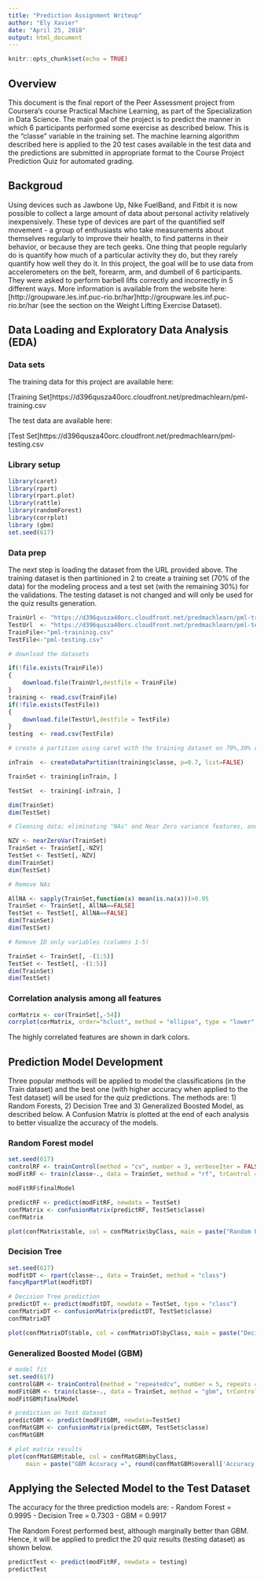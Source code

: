```yaml
---
title: "Prediction Assignment Writeup"
author: "Ely Xavier"
date: "April 25, 2018"
output: html_document
---
```


```r
knitr::opts_chunk$set(echo = TRUE)
```

## Overview
This document is the final report of the Peer Assessment project from Coursera's course Practical Machine Learning, as part of the Specialization in Data Science. The main goal of the project is to predict the manner in which 6 participants performed some exercise as described below. This is the "classe" variable in the training set. The machine learning algorithm described here is applied to the 20 test cases available in the test data and the predictions are submitted in appropriate format to the Course Project Prediction Quiz for automated grading.

## Backgroud
Using devices such as Jawbone Up, Nike FuelBand, and Fitbit it is now possible to collect a large amount of data about personal activity relatively inexpensively. These type of devices are part of the quantified self movement - a group of enthusiasts who take measurements about themselves regularly to improve their health, to find patterns in their behavior, or because they are tech geeks. One thing that people regularly do is quantify how much of a particular activity they do, but they rarely quantify how well they do it. In this project, the goal will be to use data from accelerometers on the belt, forearm, arm, and dumbell of 6 participants. They were asked to perform barbell lifts correctly and incorrectly in 5 different ways. More information is available from the website here: [http://groupware.les.inf.puc-rio.br/har]http://groupware.les.inf.puc-rio.br/har (see the section on the Weight Lifting Exercise Dataset).

## Data Loading and Exploratory Data Analysis (EDA)

### Data sets

The training data for this project are available here:

[Training Set]https://d396qusza40orc.cloudfront.net/predmachlearn/pml-training.csv

The test data are available here:

[Test Set]https://d396qusza40orc.cloudfront.net/predmachlearn/pml-testing.csv

### Library setup
```r
library(caret)
library(rpart)
library(rpart.plot)
library(rattle)
library(randomForest)
library(corrplot)
library (gbm)
set.seed(617)
```

### Data prep

The next step is loading the dataset from the URL provided above. The training dataset is then partinioned in 2 to create a training set (70% of the data) for the modeling process and a test set (with the remaining 30%) for the validations. The testing dataset is not changed and will only be used for the quiz results generation.

```r
TrainUrl <- "https://d396qusza40orc.cloudfront.net/predmachlearn/pml-training.csv"
TestUrl  <- "https://d396qusza40orc.cloudfront.net/predmachlearn/pml-testing.csv"
TrainFile<-"pml-traininig.csv"
TestFile<-"pml-testing.csv"

# download the datasets

if(!file.exists(TrainFile))
{
    download.file(TrainUrl,destfile = TrainFile)
}
training <- read.csv(TrainFile)
if(!file.exists(TestFile))
{
    download.file(TestUrl,destfile = TestFile)
}
testing  <- read.csv(TestFile)

# create a partition using caret with the training dataset on 70%,30% ratio

inTrain  <- createDataPartition(training$classe, p=0.7, list=FALSE)

TrainSet <- training[inTrain, ]

TestSet  <- training[-inTrain, ]

dim(TrainSet)
dim(TestSet)

# Cleaning data; eliminating "NAs" and Near Zero variance features, and ID variables

NZV <- nearZeroVar(TrainSet)
TrainSet <- TrainSet[,-NZV]
TestSet <- TestSet[,-NZV]
dim(TrainSet)
dim(TestSet)

# Remove NAs

AllNA <- sapply(TrainSet,function(x) mean(is.na(x)))>0.95
TrainSet <- TrainSet[, AllNA==FALSE]
TestSet <- TestSet[, AllNA==FALSE]
dim(TrainSet)
dim(TestSet)

# Remove ID only variables (columns 1-5)

TrainSet <- TrainSet[, -(1:5)]
TestSet <- TestSet[, -(1:5)]
dim(TrainSet)
dim(TestSet)
```

### Correlation analysis among all features
```r
corMatrix <- cor(TrainSet[,-54])
corrplot(corMatrix, order="hclust", method = "ellipse", type = "lower", tl.cex = 0.7, tl.col = rgb(0,0,0))
```
The highly correlated features are shown in dark colors. 

## Prediction Model Development

Three popular methods will be applied to model the classifications (in the Train dataset) and the best one (with higher accuracy when applied to the Test dataset) will be used for the quiz predictions. The methods are: 1) Random Forests, 2) Decision Tree and 3) Generalized Boosted Model, as described below. A Confusion Matrix is plotted at the end of each analysis to better visualize the accuracy of the models.

### Random Forest model

```r
set.seed(617)
controlRF <- trainControl(method = "cv", number = 3, verboseIter = FALSE)
modFitRF <- train(classe~., data = TrainSet, method = "rf", trControl = controlRF)

modFitRF$finalModel
```


```r
predictRF <- predict(modFitRF, newdata = TestSet)
confMatrix <- confusionMatrix(predictRF, TestSet$classe)
confMatrix
```

```r
plot(confMatrix$table, col = confMatrix$byClass, main = paste("Random Forest Accuracy =", round(confMatrix$overall['Accuracy'], 4)))
```
### Decision Tree

```r
set.seed(617)
modfitDT <- rpart(classe~., data = TrainSet, method = "class")
fancyRpartPlot(modfitDT)
```
```r
# Decision Tree prediction
predictDT <- predict(modfitDT, newdata = TestSet, type = "class")
confMatrixDT <- confusionMatrix(predictDT, TestSet$classe)
confMatrixDT
```
```r
plot(confMatrixDT$table, col = confMatrixDT$byClass, main = paste("Decision Tree Accuracy =", round(confMatrixDT$overall['Accuracy'], 4)))
```
### Generalized Boosted Model (GBM)

```r
# model fit
set.seed(617)
controlGBM <- trainControl(method = "repeatedcv", number = 5, repeats = 1)
modFitGBM <- train(classe~., data = TrainSet, method = "gbm", trControl = controlGBM, verbose = FALSE)
modFitGBM$finalModel
```

```r
# prediction on Test dataset
predictGBM <- predict(modFitGBM, newdata=TestSet)
confMatGBM <- confusionMatrix(predictGBM, TestSet$classe)
confMatGBM
```

```r
# plot matrix results
plot(confMatGBM$table, col = confMatGBM$byClass, 
     main = paste("GBM Accuracy =", round(confMatGBM$overall['Accuracy'], 4)))
```

## Applying the Selected Model to the Test Dataset

The accuracy for the three prediction models are:
- Random Forest = 0.9995
- Decision Tree = 0.7303
- GBM = 0.9917

The Random Forest performed best, although marginally better than GBM. Hence, it will be applied to predict the 20 quiz results (testing dataset) as shown below.
```r
predictTest <- predict(modFitRF, newdata = testing)
predictTest
```

